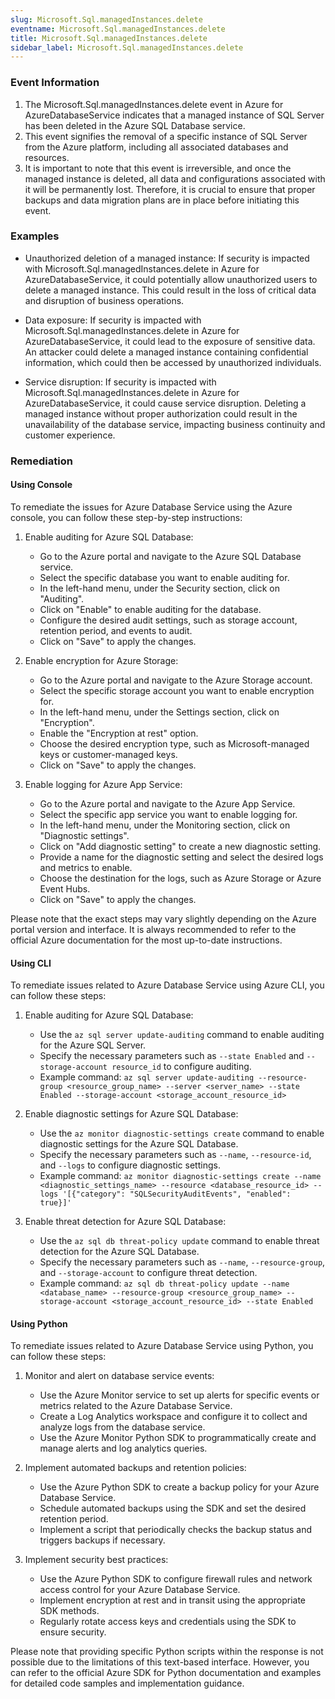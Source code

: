 ```yaml
--- 
slug: Microsoft.Sql.managedInstances.delete
eventname: Microsoft.Sql.managedInstances.delete
title: Microsoft.Sql.managedInstances.delete
sidebar_label: Microsoft.Sql.managedInstances.delete
---
```

                       
### Event Information

1. The Microsoft.Sql.managedInstances.delete event in Azure for AzureDatabaseService indicates that a managed instance of SQL Server has been deleted in the Azure SQL Database service.
2. This event signifies the removal of a specific instance of SQL Server from the Azure platform, including all associated databases and resources.
3. It is important to note that this event is irreversible, and once the managed instance is deleted, all data and configurations associated with it will be permanently lost. Therefore, it is crucial to ensure that proper backups and data migration plans are in place before initiating this event.


### Examples

- Unauthorized deletion of a managed instance: If security is impacted with Microsoft.Sql.managedInstances.delete in Azure for AzureDatabaseService, it could potentially allow unauthorized users to delete a managed instance. This could result in the loss of critical data and disruption of business operations.

- Data exposure: If security is impacted with Microsoft.Sql.managedInstances.delete in Azure for AzureDatabaseService, it could lead to the exposure of sensitive data. An attacker could delete a managed instance containing confidential information, which could then be accessed by unauthorized individuals.

- Service disruption: If security is impacted with Microsoft.Sql.managedInstances.delete in Azure for AzureDatabaseService, it could cause service disruption. Deleting a managed instance without proper authorization could result in the unavailability of the database service, impacting business continuity and customer experience.

### Remediation

#### Using Console

To remediate the issues for Azure Database Service using the Azure console, you can follow these step-by-step instructions:

1. Enable auditing for Azure SQL Database:
   - Go to the Azure portal and navigate to the Azure SQL Database service.
   - Select the specific database you want to enable auditing for.
   - In the left-hand menu, under the Security section, click on "Auditing".
   - Click on "Enable" to enable auditing for the database.
   - Configure the desired audit settings, such as storage account, retention period, and events to audit.
   - Click on "Save" to apply the changes.

2. Enable encryption for Azure Storage:
   - Go to the Azure portal and navigate to the Azure Storage account.
   - Select the specific storage account you want to enable encryption for.
   - In the left-hand menu, under the Settings section, click on "Encryption".
   - Enable the "Encryption at rest" option.
   - Choose the desired encryption type, such as Microsoft-managed keys or customer-managed keys.
   - Click on "Save" to apply the changes.

3. Enable logging for Azure App Service:
   - Go to the Azure portal and navigate to the Azure App Service.
   - Select the specific app service you want to enable logging for.
   - In the left-hand menu, under the Monitoring section, click on "Diagnostic settings".
   - Click on "Add diagnostic setting" to create a new diagnostic setting.
   - Provide a name for the diagnostic setting and select the desired logs and metrics to enable.
   - Choose the destination for the logs, such as Azure Storage or Azure Event Hubs.
   - Click on "Save" to apply the changes.

Please note that the exact steps may vary slightly depending on the Azure portal version and interface. It is always recommended to refer to the official Azure documentation for the most up-to-date instructions.

#### Using CLI

To remediate issues related to Azure Database Service using Azure CLI, you can follow these steps:

1. Enable auditing for Azure SQL Database:
   - Use the `az sql server update-auditing` command to enable auditing for the Azure SQL Server.
   - Specify the necessary parameters such as `--state Enabled` and `--storage-account resource_id` to configure auditing.
   - Example command: `az sql server update-auditing --resource-group <resource_group_name> --server <server_name> --state Enabled --storage-account <storage_account_resource_id>`

2. Enable diagnostic settings for Azure SQL Database:
   - Use the `az monitor diagnostic-settings create` command to enable diagnostic settings for the Azure SQL Database.
   - Specify the necessary parameters such as `--name`, `--resource-id`, and `--logs` to configure diagnostic settings.
   - Example command: `az monitor diagnostic-settings create --name <diagnostic_settings_name> --resource <database_resource_id> --logs '[{"category": "SQLSecurityAuditEvents", "enabled": true}]'`

3. Enable threat detection for Azure SQL Database:
   - Use the `az sql db threat-policy update` command to enable threat detection for the Azure SQL Database.
   - Specify the necessary parameters such as `--name`, `--resource-group`, and `--storage-account` to configure threat detection.
   - Example command: `az sql db threat-policy update --name <database_name> --resource-group <resource_group_name> --storage-account <storage_account_resource_id> --state Enabled`

#### Using Python

To remediate issues related to Azure Database Service using Python, you can follow these steps:

1. Monitor and alert on database service events:
   - Use the Azure Monitor service to set up alerts for specific events or metrics related to the Azure Database Service.
   - Create a Log Analytics workspace and configure it to collect and analyze logs from the database service.
   - Use the Azure Monitor Python SDK to programmatically create and manage alerts and log analytics queries.

2. Implement automated backups and retention policies:
   - Use the Azure Python SDK to create a backup policy for your Azure Database Service.
   - Schedule automated backups using the SDK and set the desired retention period.
   - Implement a script that periodically checks the backup status and triggers backups if necessary.

3. Implement security best practices:
   - Use the Azure Python SDK to configure firewall rules and network access control for your Azure Database Service.
   - Implement encryption at rest and in transit using the appropriate SDK methods.
   - Regularly rotate access keys and credentials using the SDK to ensure security.

Please note that providing specific Python scripts within the response is not possible due to the limitations of this text-based interface. However, you can refer to the official Azure SDK for Python documentation and examples for detailed code samples and implementation guidance.


 
